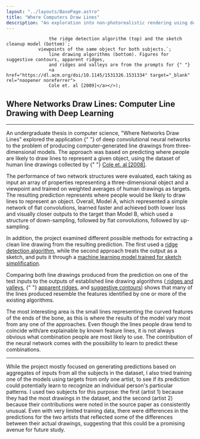 ```yaml
---
layout: "../layouts/BasePage.astro"
title: "Where Computers Draw Lines"
description: "An exploration into non-photorealistic rendering using deep learning"
---
```




                    the ridge detection algorithm (top) and the sketch cleanup model (bottom)`;
                viewpoints of the same object for both subjects.`;
                    line drawing algorithms (bottom). Figures for suggestive contours, apparent ridges, 
                    and ridges and valleys are from the prompts for {" "}
                    <a href="https://dl.acm.org/doi/10.1145/1531326.1531334" target="_blank" rel="noopener noreferrer">
                    Cole et. al [2009]</a></>);



## Where Networks Draw Lines: Computer Line Drawing with Deep Learning 
<hr/>


An undergraduate thesis in computer science, "Where Networks Draw Lines" explored the application {" "}
of deep convolutional neural networks to the problem of producing computer-generated line drawings 
from three-dimensional models. The approach was based on predicting where people are 
likely to draw lines to represent a given object, using the dataset of human line drawings collected by {" "}
<a href="https://gfx.cs.princeton.edu/pubs/Cole_2008_WDP/" target="_blank" rel="noopener noreferrer">
    Cole et. al [2008]</a>.

The performance of two network structures were evaluated, each taking as input an array of properties representing 
a three-dimensional object and a viewpoint and trained on weighted averages of human drawings
as targets. The resulting prediction represents where people would be likely
to draw lines to represent an object. Overall, Model A, which represented a simple network of flat convolutions, 
learned faster and achieved both lower loss and visually closer outputs to the target than Model B, which used
a structure of down-sampling, followed by flat convolutions, followed by up-sampling.

<FigureWithCaption source={fig5} caption={fig5Caption} 
alt="figure showing averaged line drawings with their predicted counterparts"/>

        
In addition, the project examined different possible methods for extracting a clean line drawing 
from the resulting prediction. The first used a <a href="https://arxiv.org/pdf/1901.09723.pdf" 
target="_blank" rel="noopener noreferrer"> ridge detection algorithm</a>, while the second approach 
treats the output as a sketch, and puts it through a <a href="https://esslab.jp/~ess/en/research/sketch/" 
target="_blank" rel="noopener noreferrer"> machine learning model trained for sketch simplification</a>.

<FigureWithCaption source={fig8} caption={fig8Caption} 
    alt="figure showing line drawings produced by two methods"/>


Comparing both line drawings produced from the prediction on one of the test inputs to the outputs of 
established line drawing algorithms 
(<a href="https://dlnext.acm.org/doi/10.1145/1186562.1015768"  target="_blank" rel="noopener noreferrer"> 
ridges and valleys</a>, {" "}
<a href="https://people.csail.mit.edu/tjudd/apparentLines.pdf" target="_blank" rel="noopener noreferrer"> 
apparent ridges</a>, and 
<a href="https://gfx.cs.princeton.edu/pubs/DeCarlo_2003_SCF/DeCarlo2003.pdf" target="_blank" 
rel="noopener noreferrer"> suggestive contours</a>) 
shows that many of the lines produced resemble the features identified by one or more of the existing algorithms. 


<FigureWithCaption source={fig11} caption={fig11Caption} 
alt="figure comparing the results of different line drawing methods"/>


The most interesting area is the small lines representing the curved features of the ends of the bone, 
as this is where the results of the model vary most from any one of the approaches. Even though the lines 
people draw tend to coincide with/are explainable by known feature lines, it is not always obvious 
what combination people are most likely to use. The contribution of the neural network comes with 
the possibility to learn to predict these combinations.

<hr/>

While the project mostly focused on generating predictions based on aggregates of inputs from all 
the subjects in the dataset, I also tried training one of the models using targets from only one 
artist, to see if its prediction could potentially learn to recognize an individual person's
particular patterns. I used two subjects for this purpose: the first (artist 1) because they had the
most drawings in the dataset, and the second (artist 2) because their contributions were noted in the
source paper as consistently unusual. Even with very limited training data, there were differences in the 
predictions for the two artists that reflected some of the differences between their actual drawings, 
suggesting that this could be a promising avenue for future study.

<FigureWithCaption source={fig9} caption={fig9Caption} 
    alt="figure comparing the results of training the model on different artists"/>
